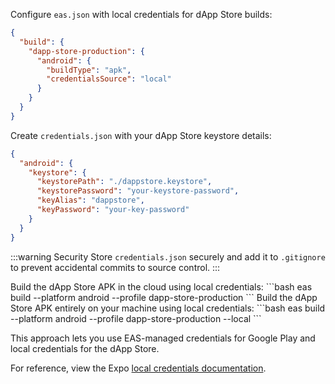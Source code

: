 Configure `eas.json` with local credentials for dApp Store builds:
```json
{
  "build": {
    "dapp-store-production": {
      "android": {
        "buildType": "apk",
        "credentialsSource": "local"
      }
    }
  }
}
```

Create `credentials.json` with your dApp Store keystore details:
```json
{
  "android": {
    "keystore": {
      "keystorePath": "./dappstore.keystore",
      "keystorePassword": "your-keystore-password",
      "keyAlias": "dappstore",
      "keyPassword": "your-key-password"
    }
  }
}
```

:::warning Security
Store `credentials.json` securely and add it to `.gitignore` to prevent accidental commits to source control.
:::


<Tabs>
  <TabItem value="cloud" label="EAS Build (Cloud)" default>
    Build the dApp Store APK in the cloud using local credentials:
    ```bash
    eas build --platform android --profile dapp-store-production
    ```
  </TabItem>
  <TabItem value="local" label="Local Build">
    Build the dApp Store APK entirely on your machine using local credentials:
    ```bash
    eas build --platform android --profile dapp-store-production --local
    ```
  </TabItem>
</Tabs>

This approach lets you use EAS-managed credentials for Google Play and local credentials for the dApp Store.

For reference, view the Expo [local credentials documentation](https://docs.expo.dev/app-signing/local-credentials/#credentialsjson).
